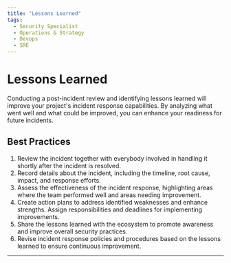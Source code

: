 ```yaml
---
title: "Lessons Learned"
tags:
  - Security Specialist
  - Operations & Strategy
  - Devops
  - SRE
---
```



<TagProvider>
<TagFilter />

# Lessons Learned

<TagList tags={frontmatter.tags} />
<AttributionList contributors={frontmatter.contributors} />

Conducting a post-incident review and identifying lessons learned will improve your project's incident response
capabilities. By analyzing what went well and what could be improved, you can enhance your readiness for future
incidents.

## Best Practices

1. Review the incident together with everybody involved in handling it shortly after the incident is resolved.
2. Record details about the incident, including the timeline, root cause, impact, and response efforts.
3. Assess the effectiveness of the incident response, highlighting areas where the team performed well and areas needing
improvement.
4. Create action plans to address identified weaknesses and enhance strengths. Assign responsibilities and deadlines for
implementing improvements.
5. Share the lessons learned with the ecosystem to promote awareness and improve overall security practices.
6. Revise incident response policies and procedures based on the lessons learned to ensure continuous improvement.

---

</TagProvider>
<ContributeFooter />
